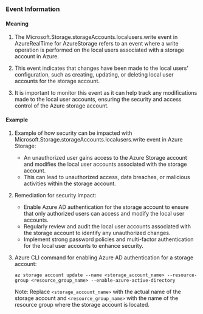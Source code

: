
### Event Information

#### Meaning

1. The Microsoft.Storage.storageAccounts.localusers.write event in AzureRealTime for AzureStorage refers to an event where a write operation is performed on the local users associated with a storage account in Azure.

2. This event indicates that changes have been made to the local users' configuration, such as creating, updating, or deleting local user accounts for the storage account.

3. It is important to monitor this event as it can help track any modifications made to the local user accounts, ensuring the security and access control of the Azure storage account.

#### Example

1. Example of how security can be impacted with Microsoft.Storage.storageAccounts.localusers.write event in Azure Storage:
   - An unauthorized user gains access to the Azure Storage account and modifies the local user accounts associated with the storage account.
   - This can lead to unauthorized access, data breaches, or malicious activities within the storage account.

2. Remediation for security impact:
   - Enable Azure AD authentication for the storage account to ensure that only authorized users can access and modify the local user accounts.
   - Regularly review and audit the local user accounts associated with the storage account to identify any unauthorized changes.
   - Implement strong password policies and multi-factor authentication for the local user accounts to enhance security.

3. Azure CLI command for enabling Azure AD authentication for a storage account:
   ```
   az storage account update --name <storage_account_name> --resource-group <resource_group_name> --enable-azure-active-directory
   ```

   Note: Replace `<storage_account_name>` with the actual name of the storage account and `<resource_group_name>` with the name of the resource group where the storage account is located.

